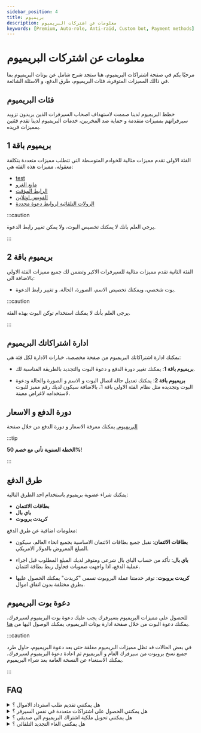```yaml
---
sidebar_position: 4
title: بريميوم
description: معلومات عن اشتركات البريميوم
keywords: [Premium, Auto-role, Anti-raid, Custom bot, Payment methods] 
---
```


# معلومات عن اشتركات البريميوم

مرحبًا بكم في صفحة اشتراكات البريميوم، هنا ستجد شرح شامل عن بوتات البريميوم بما في ذالك المميزات المتوفرة، فئات البريميوم، طرق الدفع، و الاسئلة الشائعة.


## فئات البريميوم

خطط البريميوم لدينا صممت لاستهداف اصحاب السيرفرات الذين يريدون تزويد سيرفراتهم بمميزات متقدمة و حماية ضد المخربين، خدمات البريميوم لدينا تقدم فئتين بمميزات فريده.

## بريميوم باقة 1

الفئة الاولى تقدم مميزات مثالية للخوادم المتوسطة التي تتطلب مميزات متعددة بتكلفة معقوله، مميزات هذه الفئة هي:

- [test](https://docs.probot.io/ar/docs/modules/vip_protection)
- [مانع الغزو](/modules/anti_raid.mdx)
- [الرابط المؤقت](/modules/temp_link.mdx) 
- [الفويس اونلاين](/modules/voice_online.mdx)
- [الرولات التلقائية لروابط دعوة محددة](/modules/auto_role.mdx)

:::caution

يرجى العلم بانك لا يمكتك تخصيص البوت، ولا يمكن تغيير رابط الدعوة. 

:::

## بريميوم باقة 2

الفئة الثانية تقدم مميزات مثالية للسيرفرات الاكبر وتضمن لك جميع مميزات الفئة الاولى بالاضافة الى:

- بوت شخصي، ويمكنك تخصيص الاسم، الصورة، الحالة، و تغيير رابط الدعوة.

:::caution 

يرجى العلم بأنك لا يمكنك استخدام توكن البوت بهذه الفئة.

:::

## ادارة اشتراكاتك البريميوم

يمكنك ادارة اشتراكاتك البريميوم من صفحة مخصصة، خيارات الادارة لكل فئة هي:

- **بريميوم باقة 1**: يمكنك تغيير دورة الدفع و دعوة البوت والتجديد بالطريقة المناسبة لك.

- **بريميوم باقة 2**: يمكنك تعديل حالة اتصال البوت و الاسم و الصورة  والحالة ودعوة البوت وتجديده مثل نظام الفئة الاولى باقة 1، بالاضافة سيكون لديك رقم مميز للبوت لاستخدامه لاغراض معينة.

## دورة الدفع و الاسعار

[البريميوم.](https://probot.io/premium) يمكنك معرفة الاسعار و دورة الدفع من خلال صفحة 

:::tip 

__الخطة السنوية تأتي مع خصم 50%__!

:::

## طرق الدفع

يمكنك شراء عضوية بريميوم باستخدام احد الطرق التالية:

- **بطاقات الائتمان**
- **باي بال**
- **كريدت بروبوت**

معلومات اضافية عن طرق الدفع:

- **__بطاقات الائتمان__**: نقبل جميع بطاقات الائتمان الاساسية بجميع انحاء العالم، سيكون المبلغ المعروض بالدولار الامريكي. 

- **__باي بال__**: تأكد من حساب الباي بال شرعي ومتوفر لديك المبلغ المطلوب قبل اجراء عملية الدفع، اذا واجهت صعوبات فحاول ربط بطاقة ائتمان.

- **__كريدت بروبوت__**: توفر خدمتنا عملة البروبوت تسمى "كريدت" يمكنك الحصول عليها بطرق مختلفة بدون انفاق اموال.

## دعوة بوت البريميوم

للحصول على مميزات البريميوم بسيرفرك يجب عليك دعوة بوت البريميوم لسيرفرك، يمكنك دعوة البوت من خلال صفحة ادارة بوتات البريميوم، يمكنك الوصول اليها من [هنا](https://probot.io/premium/manage). 

:::caution 

في بعض الحالات قد تظل مميزات البريميوم مغلقة حتى بعد دعوة البريميوم، حاول طرد جميع نسخ بروبوت من سيرفرك العام و البريميوم ثم اعادة دعوة البريميوم لسيرفرك، يمكنك الاستغناء عن النسخة العامة بعد شراء البريميوم. 

:::

## FAQ

<details>
<summary>هل يمكنني تقديم طلب استرداد الاموال ؟</summary>

نعم يمكنك، ولكن يجب عليك مراجعة سياسة الاسترداد وتقديم طلب الاسترداد خلال سبعة ايام من تاريخ الشراء لسبب مقنع.

</details>

<details>

<summary>هل يمكنني الحصول على اشتراكات متعددة في نفس السيرفر ؟</summary>

 لا يمكنك امتلاك اكثر من اشتراك بريميوم بنفس السيرفر اشتراك واحد لكل سيرفر.

</details>

<details>

<summary>هل يمكنني تحويل ملكية اشتراك البريميوم الى صديقي ؟</summary>

نعم يمكنك ولكن ينحصر هذا `للبريميوم باقة 2` فقط.


</details>


<details>

<summary>هل يمكنني الغاء التجديد التلقائي ؟</summary>

نعم، من خلال صفحة ادارة بوتات البريميوم اضغط على زر الغاء الاشتراك.


</details>
